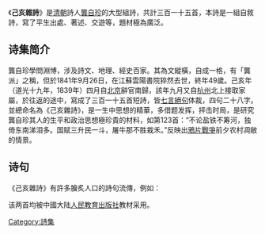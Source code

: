 《'''己亥雜詩'''》是[[清朝|清朝]]詩人[[龔自珍|龔自珍]]的大型組詩，共計三百一十五首，本詩是一組自敘詩，寫了平生出處、著述、交遊等，題材極為廣泛。

==诗集简介==
龔自珍學問淵博，涉及詩文、地理、經史百家。其為文縱橫，自成一格，有「龔派」之稱，但於1841年9月26日，在江蘇雲陽書院猝然去世，終年49歲。己亥年（道光十九年，1839年）四月自[[北京|北京]]辭官南歸，該年九月又自[[杭州|杭州]]北上接取家屬，於往返的途中，寫成了三百一十五首短詩，皆[[七言絕句|七言絕句]]体裁，四句二十八字。並總命名為《己亥雜詩》，是一生中思想的精華，多借题发挥，抨击时局，是研究龔自珍其人的生平和政治思想極珍貴的材料，如第123首：“不论盐铁不筹河，独倚东南涕泪多。国赋三升民一斗，屠牛那不胜栽禾。”反映出[[鴉片戰爭|鴉片戰爭]]前夕农村凋敝的情景。

==诗句==
《己亥雜詩》有許多膾炙人口的詩句流傳，例如：
{{cquote|九州生气恃风雷，万马齐喑究可哀。我劝天公重抖擞，不拘一格降人才。|龚自珍|《己亥杂诗》第二百二十首}}

{{cquote|浩荡离愁白日斜，吟鞭东指即天涯。落紅不是無情物，化作春泥更護花。|龚自珍|《己亥杂诗》第五首}}

该两首均被中國大陆[[人民教育出版社|人民教育出版社]]教材采用。

{{wikisource|己亥雜詩}}

[[Category:詩集|Category:詩集]]